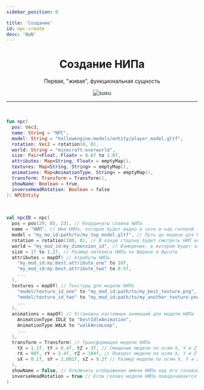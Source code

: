 ```yaml
---
sidebar_position: 0

title: 'Создание'
id: npc-create
desc: 'NaN'
---
```



<div align="center">

# Создание НИПа

Первая, "живая", функциональная сущность

<div className="show" id="mask">

![susu](@site/static/img/doc/titles/create_npc0001.webp)

</div>

---

<br />

<div align="left" id="dont-copy">

```kts title="Шаблон"
fun npc(
  pos: Vec3,
  name: String = "NPC",
  model: String = "hollowengine:models/entity/player_model.gltf",
  rotation: Vec2 = rotation(0, 0),
  world: String = "minecraft:overworld",
  size: Pair<Float, Float> = 0.6f to 1.8f,
  attributes: Map<String, Float> = emptyMap(),
  textures: Map<String, String> = emptyMap(),
  animations: Map<AnimationType, String> = emptyMap(),
  transform: Transform = Transform(),
  showName: Boolean = true,
  inverseHeadRotation: Boolean = false
): NPCEntity
```

<br />

```kts title="Пример"
val npcID = npc(
  pos = pos(29, 85, 23), // Координаты спавна НИПа
  name = "НИП", // Имя НИПа, которое будет видно в чате и над головой (если не отключено отображение Имени над головой)
  model = "my_mo_id:path/to/my_top_model.gltf", // Путь до модели для НИПа
  rotation = rotation(180, 0), // В какую сторону будет смотреть НИП когда заспавнится по осям pitch и yaw
  world = "my_mod_id:my_dimension_id", // Измерение, в котором будет заспавнен НИП
  size = 1f to 1.2f, // Размер хитбокса НИПа по Ширине и Высоте
  attributes = mapOf( // Атрибуты НИПа
    "my_mod_id:my.best.attribute_one" to 10f,
    "my_mod_id:my.best.attribute_two" to 0.5f,
    ...
  ),
  textures = mapOf( // Текстуры для модели НИПа
    "model/texture_id_one" to "my_mod_id:path/to/my_best_texture.png",
    "model/texture_id_two" to "my_mod_id:path/to/my_another_texture.png",
    ...
  ),
  animations = mapOf( // Установка кастомных анимаций для модели НИПа
    AnimationType.IDLE to "bestIdleAnimation",
    AnimationType.WALK to "walkAnimLoop",
    ...
  ),
  transform = Transform( // Трансформация модели НИПа
    tX = 1.1f, tY = 0.4f, tZ = 3f, // Смещение модели по осям X, Y и Z
    rX = 90f, rY = 2.4f, rZ = 194f, // Поворот модели по осям X, Y и Z
    sX = 0.1f, sY = 1.001f, sZ = 9.2f // Размер модели по осям X, Y и Z
  ),
  showName = false, // Отключить отображение имени НИПа над его головой
  inverseHeadRotation = true // Если голова модели НИПа поворачивается некорректно
)
```

</div>

</div>

